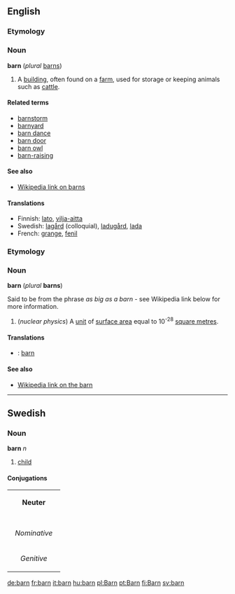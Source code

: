 ==English==
===Etymology===
<!--to be written-->

===Noun===
'''barn''' (''plural'' [[barns]])

#A [[building]], often found on a [[farm]], used for storage or keeping animals such as [[cattle]].

====Related terms====
*[[barnstorm]]
*[[barnyard]]
*[[barn dance]]
*[[barn door]]
*[[barn owl]]
*[[barn-raising]]

====See also====
*[[w:Barn_(building)|Wikipedia link on barns]]

====Translations====
*Finnish: [[lato]], [[vilja-aitta]]
*Swedish: [[lagård]] (colloquial), [[ladugård]], [[lada]]
*French: [[grange]], [[fenil]]

===Etymology===
===Noun===
'''barn''' (''plural'' '''barns''')

Said to be from the phrase ''as big as a barn'' - see Wikipedia link below for more information.

#(''nuclear physics'') A [[unit]] of [[surface area]] equal to 10<sup>-28</sup> [[square metre]]s.
====Translations====
*{{sv}}: [[barn#Swedish|barn]]
====See also====
*[[w:Barn_(unit)|Wikipedia link on the barn]]

----
==Swedish==
===Noun===
'''barn''' ''n''

#[[child]]

====Conjugations====
{| border=1 cellspacing=0 
| bgcolor=#FFFFF0 colspan=5 align=center | '''Neuter''' 
|- 
|- bgcolor=#FFFFF0 align=center 
! rowspan=2 | 
| colspan=2 width=105 | ''Singular'' 
| colspan=2 | ''Plural'' 
|- bgcolor=#FFFFF0 align=center 
| width=105 | ''Indefinite'' 
| width=105 | ''Definite'' 
| width=105 | ''Indefinite'' 
|  width=105 | ''Definite'' 
|- align=center 
| width=105 bgcolor=#FFFFF0 | ''Nominative'' 
| [[barn]] 
| [[barnet]] 
| [[barn]] 
| [[barnen]] 
|- align=center 
| width=105 bgcolor=#FFFFF0 | ''Genitive'' 
| [[barns]] 
| [[barnets]] 
| [[barns]] 
| [[barnens]]
|}

[[de:barn]]
[[fr:barn]]
[[it:barn]]
[[hu:barn]]
[[pl:Barn]]
[[pt:Barn]]
[[fi:Barn]]
[[sv:barn]]